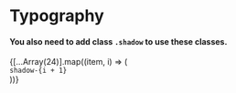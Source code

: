 
<Meta title="Themes/Shadow" />

# Typography
#### You also need to add class `.shadow` to use these classes.

<div className="border grid grid-cols-2 md:grid-cols-4 md:gap-8 md:p-8 gap-4 p-4">
  {[...Array(24)].map((item, i) => (
    <div className={`h-32 shadow shadow-${i + 1} bg-white flex items-center justify-center rounded-lg font-bold`} key={`${i}`}>
      <code>shadow-{i + 1}</code>
    </div>
  ))}
</div>
